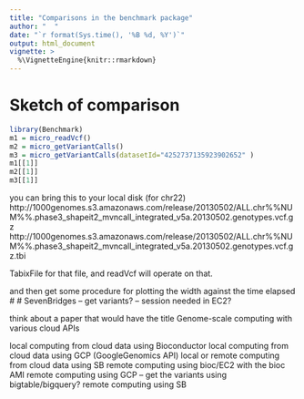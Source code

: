 ```yaml
---
title: "Comparisons in the benchmark package"
author: "  "
date: "`r format(Sys.time(), '%B %d, %Y')`"
output: html_document
vignette: >
  %\VignetteEngine{knitr::rmarkdown}
---
```


# Sketch of comparison

```r
library(Benchmark)
m1 = micro_readVcf()
m2 = micro_getVariantCalls()
m3 = micro_getVariantCalls(datasetId="4252737135923902652" )
m1[[1]]
m2[[1]]
m3[[1]]
```
you can bring this to your local disk (for chr22)
http://1000genomes.s3.amazonaws.com/release/20130502/ALL.chr%%NUM%%.phase3_shapeit2_mvncall_integrated_v5a.20130502.genotypes.vcf.gz
http://1000genomes.s3.amazonaws.com/release/20130502/ALL.chr%%NUM%%.phase3_shapeit2_mvncall_integrated_v5a.20130502.genotypes.vcf.gz.tbi

TabixFile for that file, and readVcf will operate on that.  

and then get some procedure for plotting the width against the time elapsed
#
# SevenBridges -- get variants? -- session needed in EC2?

think about a paper that would have the title Genome-scale computing with various cloud APIs

local computing from cloud data using Bioconductor
local computing from cloud data using GCP (GoogleGenomics API)
local or remote computing from cloud data using SB
remote computing using bioc/EC2 with the bioc AMI
remote computing using GCP -- get the variants using bigtable/bigquery?
remote computing using SB
